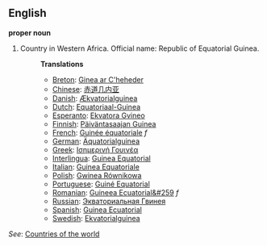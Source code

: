 ==English==

'''proper noun'''

# Country in Western Africa. Official name: Republic of Equatorial Guinea.
#:'''Translations'''
#:*[[Breton]]: [[Ginea ar C'heheder]]
#:*[[Chinese]]: [[赤道几内亚]]
#:*[[Danish]]: [[Ækvatorialguinea]]
#:*[[Dutch]]: [[Equatoriaal-Guinea]]
#:*[[Esperanto]]: [[Ekvatora Gvineo]]
#:*[[Finnish]]: [[Päiväntasaajan Guinea]]
#:*[[French]]: [[Guinée équatoriale]] ''f''
#:*[[German]]: [[Äquatorialguinea]]
#:*[[Greek]]: [[Ισημερινή Γουινέα]]
#:*[[Interlingua]]: [[Guinea Equatorial]]
#:*[[Italian]]: [[Guinea Equatoriale]]
#:*[[Polish]]: [[Gwinea Równikowa]]
#:*[[Portuguese]]: [[Guiné Equatorial]]
#:*[[Romanian]]: [[Guineea Ecuatorial&#259]] ''f''
#:*[[Russian]]: [[Экваториальная Гвинея]]
#:*[[Spanish]]: [[Guinea Ecuatorial]]
#:*[[Swedish]]: [[Ekvatorialguinea]]

''See'': [[Countries of the world]]